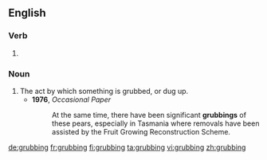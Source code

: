 ==English==

===Verb===
{{head|en|present participle}}

# {{present participle of|grub|lang=en}}

===Noun===
{{en-noun}}

# The act by which something is grubbed, or dug up.
#* '''1976''', ''Occasional Paper''
#*: At the same time, there have been significant '''grubbings''' of these pears, especially in Tasmania where removals have been assisted by the Fruit Growing Reconstruction Scheme.

[[de:grubbing]]
[[fr:grubbing]]
[[fi:grubbing]]
[[ta:grubbing]]
[[vi:grubbing]]
[[zh:grubbing]]